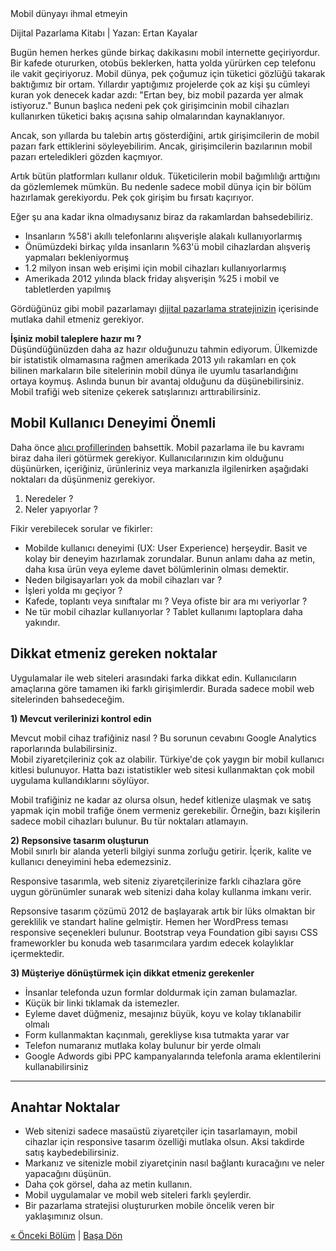 
<Layout>
Mobil dünyayı ihmal etmeyin

Dijital Pazarlama Kitabı | Yazan: Ertan Kayalar

Bugün hemen herkes günde birkaç dakikasını mobil internette geçiriyordur. Bir kafede otururken, otobüs beklerken, hatta yolda yürürken cep telefonu ile vakit geçiriyoruz. Mobil dünya, pek çoğumuz için tüketici gözlüğü takarak baktığımız bir ortam. Yıllardır yaptığımız projelerde çok az kişi şu cümleyi kuran yok denecek kadar azdı: "Ertan bey, biz mobil pazarda yer almak istiyoruz." Bunun başlıca nedeni pek çok girişimcinin mobil cihazları kullanırken tüketici bakış açısına sahip olmalarından kaynaklanıyor.

Ancak, son yıllarda bu talebin artış gösterdiğini, artık girişimcilerin de mobil pazarı fark ettiklerini söyleyebilirim. Ancak, girişimcilerin bazılarının mobil pazarı erteledikleri gözden kaçmıyor.

Artık bütün platformları kullanır olduk. Tüketicilerin mobil bağımlılığı arttığını da gözlemlemek mümkün. Bu nedenle sadece mobil dünya için bir bölüm hazırlamak gerekiyordu. Pek çok girişim bu fırsatı kaçırıyor.

Eğer şu ana kadar ikna olmadıysanız biraz da rakamlardan bahsedebiliriz.

*   Insanların %58'i akıllı telefonlarını alışverişle alakalı kullanıyorlarmış
*   Önümüzdeki birkaç yılda insanların %63'ü mobil cihazlardan alışveriş yapmaları bekleniyormuş
*   1.2 milyon insan web erişimi için mobil cihazları kullanıyorlarmış
*   Amerikada 2012 yılında black friday alışverişin %25 i mobil ve tabletlerden yapılmış

Gördüğünüz gibi mobil pazarlamayı [dijital pazarlama stratejinizin](https://ertankayalar.com/dijital-pazarlama/dijital-pazarlama-stratejisi/) içerisinde mutlaka dahil etmeniz  gerekiyor. 

**İşiniz mobil taleplere hazır mı ?**  
Düşündüğünüzden daha az hazır olduğunuzu tahmin ediyorum. Ülkemizde bir istatistik olmamasına rağmen amerikada 2013 yılı rakamları en çok bilinen markaların bile sitelerinin mobil dünya ile uyumlu tasarlandığını ortaya koymuş. Aslında bunun bir avantaj olduğunu da düşünebilirsiniz. Mobil trafiği web sitenize çekerek satışlarınızı arttırabilirsiniz.

## Mobil Kullanıcı Deneyimi Önemli

Daha önce [alıcı profillerinden](https://ertankayalar.com/dijital-pazarlama/musteri-odakli-dusunun/#alici-profili) bahsettik. Mobil pazarlama ile bu kavramı biraz daha ileri götürmek gerekiyor. Kullanıcılarınızın kim olduğunu düşünürken,  içeriğiniz, ürünleriniz veya markanızla ilgilenirken aşağıdaki noktaları da düşünmeniz gerekiyor.

1.  Neredeler ?
2.  Neler yapıyorlar ?

Fikir verebilecek sorular ve fikirler:

*   Mobilde kullanıcı deneyimi (UX: User Experience) herşeydir. Basit ve kolay bir deneyim hazırlamak zorundalar. Bunun anlamı daha az metin, daha kısa ürün veya eyleme davet bölümlerinin olması demektir.
*   Neden bilgisayarları yok da mobil cihazları var ?
*   İşleri yolda mı geçiyor ?
*   Kafede, toplantı veya sınıftalar mı ? Veya ofiste bir ara mı veriyorlar ?
*   Ne tür mobil cihazlar kullanıyorlar ? Tablet kullanımı laptoplara daha yakındır.

## Dikkat etmeniz gereken noktalar

Uygulamalar ile web siteleri arasındaki farka dikkat edin. Kullanıcıların amaçlarına göre tamamen iki farklı girişimlerdir. Burada sadece mobil web sitelerinden bahsedeceğim.

**1) Mevcut verilerinizi kontrol edin**

Mevcut mobil cihaz trafiğiniz nasıl ? Bu sorunun cevabını Google Analytics raporlarında bulabilirsiniz.  
Mobil ziyaretçileriniz çok az olabilir. Türkiye'de çok yaygın bir mobil kullanıcı kitlesi bulunuyor. Hatta bazı istatistikler web sitesi kullanmaktan çok mobil uygulama kullandıklarını söylüyor.

Mobil trafiğiniz ne kadar az olursa olsun, hedef kitlenize ulaşmak ve satış yapmak için mobil trafiğe önem vermeniz gerekebilir. Örneğin, bazı kişilerin sadece mobil cihazları bulunur. Bu tür noktaları atlamayın.

**2) Repsonsive tasarım oluşturun**  
Mobil sınırlı bir alanda yeterli bilgiyi sunma zorluğu getirir. İçerik, kalite ve kullanıcı deneyimini heba edemezsiniz.

Responsive tasarımla, web siteniz ziyaretçilerinize farklı cihazlara göre uygun görünümler sunarak web sitenizi daha kolay kullanma imkanı verir.

Repsonsive tasarım çözümü 2012 de başlayarak artık bir lüks olmaktan bir gereklilik ve standart haline gelmiştir. Hemen her WordPress teması responsive seçenekleri bulunur. Bootstrap veya Foundation gibi sayısı CSS frameworkler bu konuda web tasarımcılara yardım edecek kolaylıklar içermektedir.

**3) Müşteriye dönüştürmek için dikkat etmeniz gerekenler**

*   İnsanlar telefonda uzun formlar doldurmak için zaman bulamazlar.
*   Küçük bir linki tıklamak da istemezler.
*   Eyleme davet düğmeniz, mesajınız büyük, koyu ve kolay tıklanabilir olmalı
*   Form kullanmaktan kaçınmalı, gerekliyse kısa tutmakta yarar var
*   Telefon numaranız mutlaka kolay bulunur bir yerde olmalı
*   Google Adwords gibi PPC kampanyalarında telefonla arama eklentilerini kullanabilirsiniz

* * *

## Anahtar Noktalar

*   Web sitenizi sadece masaüstü ziyaretçiler için tasarlamayın, mobil cihazlar için responsive tasarım özelliği mutlaka olsun. Aksi takdirde satış kaybedebilirsiniz.
*   Markanız ve sitenizle mobil ziyaretçinin nasıl bağlantı kuracağını ve neler yapacağını düşünün.
*   Daha çok görsel, daha az metin kullanın.
*   Mobil uygulamalar ve mobil web siteleri farklı şeylerdir.
*   Bir pazarlama stratejisi oluştururken mobile öncelik veren bir yaklaşımınız olsun.

[« Önceki Bölüm](https://ertankayalar.com/dijital-pazarlama/sosyal-medya-pazarlama/) | [Başa Dön](https://ertankayalar.com/dijital-pazarlama/)
</Layout>
